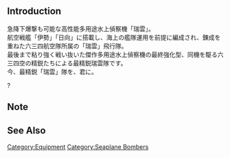 {{EquipmentInfo|323}}

==Introduction==
急降下爆撃も可能な高性能多用途水上偵察機「瑞雲」。<br>航空戦艦「伊勢」「日向」に搭載し、海上の艦隊運用を前提に編成され、錬成を重ねた六三四航空隊所属の「瑞雲」飛行隊。<br>最後まで粘り強く戦い抜いた傑作多用途水上偵察機の最終強化型、同機を駆る六三四空の精鋭たちによる最精鋭瑞雲隊です。<br>今、最精鋭「瑞雲」隊を、君に。

?

==Note==


==See Also==

{{Equipmentlist}}
[[Category:Equipment]]
[[Category:Seaplane Bombers]]